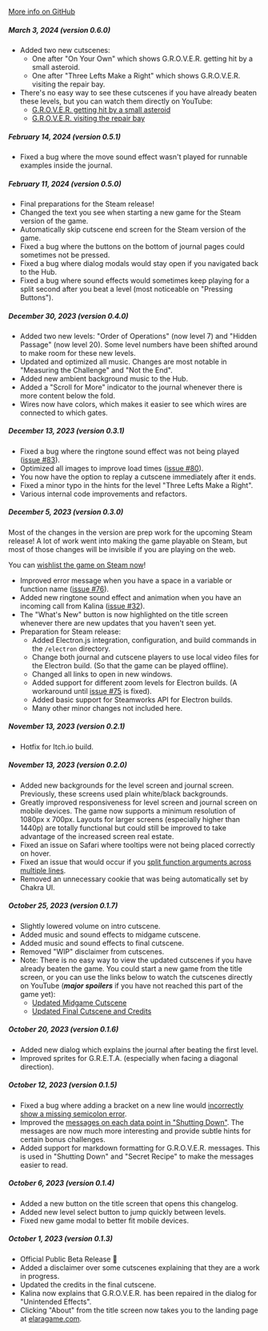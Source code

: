 <a href="https://github.com/albrow/elara/commits/main" target="_blank">More info on GitHub</a>

##### March 3, 2024 (version 0.6.0)

- Added two new cutscenes:
    - One after "On Your Own" which shows G.R.O.V.E.R. getting hit by a small asteroid.
    - One after "Three Lefts Make a Right" which shows G.R.O.V.E.R. visiting the repair bay.
- There's no easy way to see these cutscenes if you have already beaten these levels, but you can watch them directly on YouTube:
    - <a href="https://youtu.be/ZUESwBuuePY" target="_blank">G.R.O.V.E.R. getting hit by a small asteroid</a>
    - <a href="https://youtu.be/bwjOIaBQhEw" target="_blank">G.R.O.V.E.R. visiting the repair bay</a>

##### February 14, 2024 (version 0.5.1)

- Fixed a bug where the move sound effect wasn't played for runnable examples inside the journal.

##### February 11, 2024 (version 0.5.0)

- Final preparations for the Steam release!
- Changed the text you see when starting a new game for the Steam version of the game.
- Automatically skip cutscene end screen for the Steam version of the game.
- Fixed a bug where the buttons on the bottom of journal pages could sometimes not be pressed.
- Fixed a bug where dialog modals would stay open if you navigated back to the Hub.
- Fixed a bug where sound effects would sometimes keep playing for a split second after you beat a level (most noticeable on "Pressing Buttons").

##### December 30, 2023 (version 0.4.0)

- Added two new levels: "Order of Operations" (now level 7) and "Hidden Passage" (now level 20). Some level numbers have been shifted around to make room for these new levels.
- Updated and optimized all music. Changes are most notable in "Measuring the Challenge" and "Not the End".
- Added new ambient background music to the Hub.
- Added a "Scroll for More" indicator to the journal whenever there is more content below the fold.
- Wires now have colors, which makes it easier to see which wires are connected to which gates.

##### December 13, 2023 (version 0.3.1)

- Fixed a bug where the ringtone sound effect was not being played (<a href="https://github.com/albrow/elara/issues/83" target="_blank">issue #83</a>).
- Optimized all images to improve load times (<a href="https://github.com/albrow/elara/pull/80" target="_blank">issue #80</a>).
- You now have the option to replay a cutscene immediately after it ends.
- Fixed a minor typo in the hints for the level "Three Lefts Make a Right".
- Various internal code improvements and refactors.

##### December 5, 2023 (version 0.3.0)

Most of the changes in the version are prep work for the upcoming Steam release! A lot
of work went into making the game playable on Steam, but most of those changes will be
invisible if you are playing on the web.

You can <a href="https://store.steampowered.com/app/2657610/Elara_A_Coding_Adventure_in_Space/" target="_blank">wishlist the game on Steam now</a>!

- Improved error message when you have a space in a variable or function name (<a href="https://github.com/albrow/elara/issues/76" target="_blank">issue #76</a>).
- Added new ringtone sound effect and animation when you have an incoming call from Kalina (<a href="https://github.com/albrow/elara/issues/32" target="_blank">issue #32</a>).
- The "What's New" button is now highlighted on the title screen whenever there are new updates that you haven't seen yet.
- Preparation for Steam release:
    - Added Electron.js integration, configuration, and build commands in the `/electron` directory.
    - Change both journal and cutscene players to use local video files for the Electron build. (So that the game can be played offline).
    - Changed all links to open in new windows.
    - Added support for different zoom levels for Electron builds. (A workaround until <a href="https://github.com/albrow/elara/issues/75" target="blank">issue #75</a> is fixed).
    - Added basic support for Steamworks API for Electron builds.
    - Many other minor changes not included here.

##### November 13, 2023 (version 0.2.1)

- Hotfix for Itch.io build.

##### November 13, 2023 (version 0.2.0)

- Added new backgrounds for the level screen and journal screen. Previously, these screens used plain white/black backgrounds.
- Greatly improved responsiveness for level screen and journal screen on mobile devices. The game now supports a minimum resolution of 1080px x 700px. Layouts for larger screens (especially higher than 1440p) are totally functional but could still be improved to take advantage of the increased screen real estate.
- Fixed an issue on Safari where tooltips were not being placed correctly on hover.
- Fixed an issue that would occur if you <a href="https://github.com/albrow/elara/issues/74" target="_blank">split function arguments across multiple lines</a>.
- Removed an unnecessary cookie that was being automatically set by Chakra UI.

##### October 25, 2023 (version 0.1.7)

- Slightly lowered volume on intro cutscene.
- Added music and sound effects to midgame cutscene.
- Added music and sound effects to final cutscene.
- Removed "WIP" disclaimer from cutscenes.
- Note: There is no easy way to view the updated cutscenes if you have already beaten the game. You could start a new game from the title screen, or you can use the links below to watch the cutscenes directly on YouTube (*__major spoilers__* if you have not reached this part of the game yet):
    - <a href="https://youtu.be/TUl2pIq0vjA" target="_blank">Updated Midgame Cutscene</a>
    - <a href="https://youtu.be/ELexFB0FQys" target="_blank">Updated Final Cutscene and Credits</a>

##### October 20, 2023 (version 0.1.6)

- Added new dialog which explains the journal after beating the first level.
- Improved sprites for G.R.E.T.A. (especially when facing a diagonal direction).

##### October 12, 2023 (version 0.1.5)

- Fixed a bug where adding a bracket on a new line would <a href="https://github.com/albrow/elara/issues/67" target="_blank">incorrectly show a missing semicolon error</a>.
- Improved the <a href="https://github.com/albrow/elara/issues/70" target="_blank">messages on each data point in "Shutting Down"</a>. The messages are now much more interesting and provide subtle hints for certain bonus challenges.
- Added support for markdown formatting for G.R.O.V.E.R. messages. This is used in "Shutting Down" and "Secret Recipe" to make the messages easier to read.

##### October 6, 2023 (version 0.1.4)

- Added a new button on the title screen that opens this changelog.
- Added new level select button to jump quickly between levels.
- Fixed new game modal to better fit mobile devices.

##### October 1, 2023 (version 0.1.3)

- Official Public Beta Release 🎉
- Added a disclaimer over some cutscenes explaining that they are a work in progress.
- Updated the credits in the final cutscene.
- Kalina now explains that G.R.O.V.E.R. has been repaired in the dialog for "Unintended Effects".
- Clicking "About" from the title screen now takes you to the landing page at <a href="https://elaragame.com" target="_blank">elaragame.com</a>.
